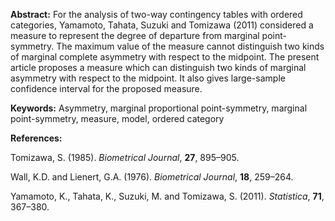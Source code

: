 <span>**Abstract:**</span> For the analysis of two-way contingency
tables with ordered categories, Yamamoto, Tahata, Suzuki and Tomizawa
(2011) considered a measure to represent the degree of departure from
marginal point-symmetry. The maximum value of the measure cannot
distinguish two kinds of marginal complete asymmetry with respect to the
midpoint. The present article proposes a measure which can distinguish
two kinds of marginal asymmetry with respect to the midpoint. It also
gives large-sample confidence interval for the proposed measure.

<span>**Keywords:**</span> Asymmetry, marginal proportional
point-symmetry, marginal point-symmetry, measure, model, ordered
category

<span>**References:**</span>

Tomizawa, S. (1985). *Biometrical Journal*, <span>**27**</span>,
895–905.

Wall, K.D. and Lienert, G.A. (1976). *Biometrical Journal*,
<span>**18**</span>, 259–264.

Yamamoto, K., Tahata, K., Suzuki, M. and Tomizawa, S. (2011).
*Statistica*, <span>**71**</span>, 367–380.
